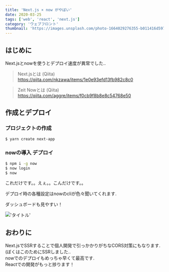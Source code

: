 ```yaml
---
title: 'Next.js × now がやばい'
date: 2020-03-25
tags: ['web', 'react', 'next.js']
category: 'ウェブフロント'
thumbnail: 'https://images.unsplash.com/photo-1664029276355-b011416d597a?crop=entropy&cs=tinysrgb&fit=max&fm=jpg&ixid=MnwzNzQ1NzR8MHwxfHJhbmRvbXx8fHx8fHx8fDE2NjY1Mjk3NzE&ixlib=rb-4.0.3&q=80&w=1080'
---
```


## はじめに

Next.jsとnowを使うとデプロイ速度が異常でした..

> Next.jsとは (Qiita) https://qiita.com/nkzawa/items/1e0e93efd13fb982c8c0

> Zeit Nowとは (Qiita) https://qiita.com/aggre/items/f0cb9f8b8e8c54768e50

## 作成とデプロイ

### プロジェクトの作成

```bash
$ yarn create next-app
```

### nowの導入 デプロイ

```bash
$ npm i -g now
$ now login
$ now
```

これだけです。。えぇ。。こんだけです。。

デプロイ時の各種設定はnowのcliが色々聞いてくれます.

ダッシュボードも見やすい！

!['タイトル'](https://i.gyazo.com/1cbc07dafc7bcee9a9d3ab93fcfc613a.png)

## おわりに

Next.jsでSSRすることで個人開発で引っかかりがちなCORS対策にもなります.(ぼくはこのためにSSRしました..\
nowでのデプロイもめっちゃ早くて最高です.\
Reactでの開発がもっと捗ります！
